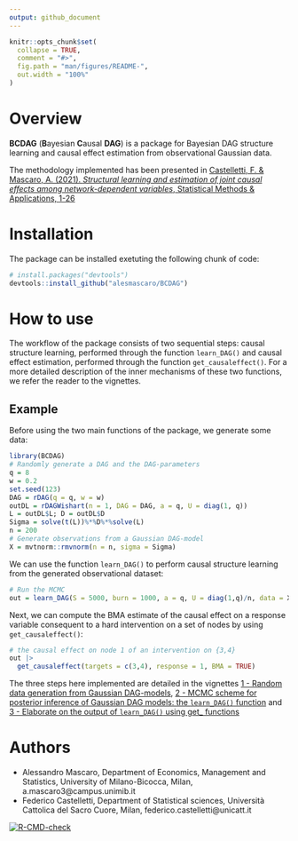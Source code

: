 ```yaml
---
output: github_document
---
```


<!-- README.md is generated from README.Rmd. Please edit that file -->

```r
knitr::opts_chunk$set(
  collapse = TRUE,
  comment = "#>",
  fig.path = "man/figures/README-",
  out.width = "100%"
)
```

# Overview

**BCDAG** (**B**ayesian **C**ausal **DAG**) is a package for Bayesian DAG structure learning and causal effect estimation from observational Gaussian data.

The methodology implemented has been presented in [Castelletti, F. \& Mascaro, A. (2021). *Structural learning and estimation of joint causal effects among network-dependent variables*, Statistical Methods \& Applications, 1-26](https://link.springer.com/article/10.1007/s10260-021-00579-1)

# Installation

The package can be installed exetuting the following chunk of code:

```r
# install.packages("devtools")
devtools::install_github("alesmascaro/BCDAG")
```

# How to use

The workflow of the package consists of two sequential steps: causal structure learning, performed through the function `learn_DAG()` and causal effect estimation, performed through the function `get_causaleffect()`. For a more detailed description of the inner mechanisms of these two functions, we refer the reader to the vignettes.

## Example

Before using the two main functions of the package, we generate some data:

```r
library(BCDAG)
# Randomly generate a DAG and the DAG-parameters
q = 8
w = 0.2
set.seed(123)
DAG = rDAG(q = q, w = w)
outDL = rDAGWishart(n = 1, DAG = DAG, a = q, U = diag(1, q))
L = outDL$L; D = outDL$D
Sigma = solve(t(L))%*%D%*%solve(L)
n = 200
# Generate observations from a Gaussian DAG-model
X = mvtnorm::rmvnorm(n = n, sigma = Sigma)
```

We can use the function `learn_DAG()` to perform causal structure learning from the generated observational dataset:

```r
# Run the MCMC
out = learn_DAG(S = 5000, burn = 1000, a = q, U = diag(1,q)/n, data = X, w = w)
```
Next, we can compute the BMA estimate of the causal effect on a response variable consequent to a hard intervention on a set of nodes by using `get_causaleffect()`:

```r
# the causal effect on node 1 of an intervention on {3,4}
out |>
  get_causaleffect(targets = c(3,4), response = 1, BMA = TRUE)
```

The three steps here implemented are detailed in the vignettes [1 - Random data generation from Gaussian DAG-models](https://alesmascaro.github.io/BCDAG/vignettes/bcdag_generatedata.html), [2 - MCMC scheme for posterior inference of Gaussian DAG models: the `learn_DAG()` function](https://alesmascaro.github.io/BCDAG/vignettes/bcdag_learnDAG.html) and [3 - Elaborate on the output of `learn_DAG()` using get_ functions](https://alesmascaro.github.io/BCDAG/vignettes/bcdag_getfamily.html)

# Authors

- Alessandro Mascaro, Department of Economics, Management and Statistics, University of Milano-Bicocca, Milan, a.mascaro3@campus.unimib.it
- Federico Castelletti, Department of Statistical sciences, Università Cattolica del Sacro Cuore, Milan, federico.castelletti@unicatt.it

<!-- badges: start -->
[![R-CMD-check](https://github.com/alesmascaro/BCDAG/workflows/R-CMD-check/badge.svg)](https://github.com/alesmascaro/BCDAG/actions)
<!-- badges: end -->

